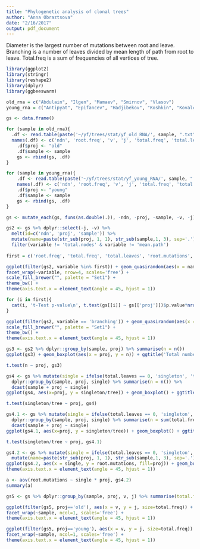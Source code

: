 ```yaml
---
title: "Phylogenetic analysis of clonal trees"
author: "Anna Obraztsova"
date: "2/16/2017"
output: pdf_document
---
```


Diameter is the largest number of mutations between root and leave.
Branching is a number of leaves divided by mean length of path from root to leave.
Total.freq is a sum of frequencies of all vertices of tree.

```r
library(ggplot2)
library(stringr)
library(reshape2)
library(dplyr)
library(ggbeeswarm)

old_rna = c("Abdulain", "Ilgen", "Mamaev", "Smirnov", "Vlasov")
young_rna = c("Antipyat", "Epifancev", "Hadjibekov", "Koshkin", "Kovalchuk")

gs <- data.frame()

for (sample in old_rna){
  .df <- read.table(paste('~/yf/trees/stat/yf_old_RNA/', sample, ".txt", sep = ""), header=T, sep="\t")
  names(.df) <- c('ndn', 'root.freq', 'v', 'j', 'total.freq', 'total.leaves', 'total.nodes', 'root.mutations', 'diameter', 'mean.path', 'total.mutations', 'branching', 'mean.degree')
	.df$proj <- "old"
	.df$sample <- sample
	gs <- rbind(gs, .df)
}

for (sample in young_rna){
	.df <- read.table(paste('~/yf/trees/stat/yf_young_RNA/', sample, ".txt", sep = ""), header=T, sep="\t")
	names(.df) <- c('ndn', 'root.freq', 'v', 'j', 'total.freq', 'total.leaves', 'total.nodes', 'root.mutations', 'diameter', 'mean.path', 'total.mutations', 'branching', 'mean.degree')
	.df$proj <- "young"
	.df$sample <- sample
	gs <- rbind(gs, .df)
}

gs <- mutate_each(gs, funs(as.double(.)), -ndn, -proj, -sample, -v, -j)

gs2 <- gs %>% dplyr::select(-j, -v) %>%
  melt(id=c('ndn', 'proj', 'sample')) %>% 
  mutate(name=paste(str_sub(proj, 1, 1), str_sub(sample,1, 3), sep='.')) %>%
  filter(variable != 'total.nodes' & variable != 'mean.path')
  
first = c('root.freq', 'total.freq', 'total.leaves', 'root.mutations', 'diameter', 'total.mutations', 'mean.degree')

ggplot(filter(gs2, variable %in% first)) + geom_quasirandom(aes(x = name, y = value, group=proj, fill = proj), varwidth = TRUE, shape=21, color="black") +
facet_wrap(~variable, nrow=4, scales='free') +
scale_fill_brewer("", palette = "Set1") +
theme_bw() +
theme(axis.text.x = element_text(angle = 45, hjust = 1))
```


```r
for (i in first){
  cat(i, 't-Test p-value\n', t.test(gs[[i]] ~ gs[['proj']])$p.value*nrow(gs), '\n')
}
```


```r
ggplot(filter(gs2, variable == 'branching')) + geom_quasirandom(aes(x = name, y = log(value), group=proj, fill = proj), varwidth = TRUE, shape=21, color="black") +
scale_fill_brewer("", palette = "Set1") +
theme_bw() +
theme(axis.text.x = element_text(angle = 45, hjust = 1))
```


```r
gs3 <- gs2 %>% dplyr::group_by(sample, proj) %>% summarise(n = n())
ggplot(gs3) + geom_boxplot(aes(x = proj, y = n)) + ggtitle('Total number of clonal families')

t.test(n ~ proj, gs3)
```


```r
gs4 <- gs %>% mutate(single = ifelse(total.leaves == 0, 'singleton', 'tree')) %>%
  dplyr::group_by(sample, proj, single) %>% summarise(n = n()) %>%
  dcast(sample + proj ~ single)
ggplot(gs4, aes(x=proj, y = singleton/tree)) + geom_boxplot() + ggtitle('Single clones number to clonal trees number')

t.test(singleton/tree ~ proj, gs4)
```


```r
gs4.1 <- gs %>% mutate(single = ifelse(total.leaves == 0, 'singleton', 'tree')) %>%
  dplyr::group_by(sample, proj, single) %>% summarise(n = sum(total.freq)) %>%
  dcast(sample + proj ~ single)
ggplot(gs4.1, aes(x=proj, y = singleton/tree)) + geom_boxplot() + ggtitle('Single clones total frequency to clonal trees total frequency')

t.test(singleton/tree ~ proj, gs4.1)
```


```r
gs4.2 <- gs %>% mutate(single = ifelse(total.leaves == 0, 'singleton', 'tree')) %>%
  mutate(name=paste(str_sub(proj, 1, 1), str_sub(sample,1, 3), sep='.'))
ggplot(gs4.2, aes(x = single, y = root.mutations, fill=proj)) + geom_boxplot() + ggtitle('SHM number in root') +
theme(axis.text.x = element_text(angle = 45, hjust = 1))

a <- aov(root.mutations ~ single * proj, gs4.2)
summary(a)
```


```r
gs5 <- gs %>% dplyr::group_by(sample, proj, v, j) %>% summarise(total.freq = sum(total.freq))

ggplot(filter(gs5, proj=='old'), aes(x = v, y = j, size=total.freq)) + geom_point() +
facet_wrap(~sample, ncol=1, scales='free') +
theme(axis.text.x = element_text(angle = 45, hjust = 1))
```


```r
ggplot(filter(gs5, proj=='young'), aes(x = v, y = j, size=total.freq)) + geom_point() +
facet_wrap(~sample, ncol=1, scales='free') +
theme(axis.text.x = element_text(angle = 45, hjust = 1))
```

